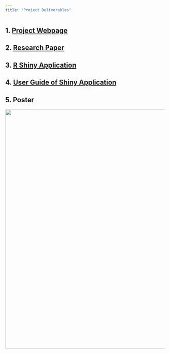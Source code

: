 ```yaml
---
title: "Project Deliverables"
---
```


## 1. [Project Webpage](https://is415-project-daylight.netlify.app/)

## 2. [Research Paper](https://is415-project-daylight.netlify.app/proposal/proposal)

## 3. [R Shiny Application](https://is415-ka33rina.shinyapps.io/project_daylight/)

## 4. [User Guide of Shiny Application](user_guide.html)

## 5. Poster

![](images/final_poster.jpg){width="753"}
